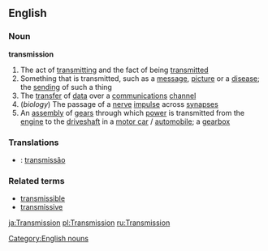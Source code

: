 ==English==
===Noun===
'''transmission'''
#The act of [[transmitting]] and the fact of being [[transmitted]]
#Something that is transmitted, such as a [[message]], [[picture]] or a [[disease]]; the [[sending]] of such a thing
#The [[transfer]] of [[data]] over a [[communication]]s [[channel]]
#(''biology'') The passage of a [[nerve]] [[impulse]] across [[synapse]]s
#An [[assembly]] of [[gear]]s through which [[power]] is transmitted from the [[engine]] to the [[driveshaft]] in a [[motor car]] / [[automobile]]; a [[gearbox]]
{{wikipediapar|automatic transmission}}

===Translations===
*{{pt}}: [[transmissão]]

===Related terms===
*[[transmissible]]
*[[transmissive]]

[[Category:English nouns]]

[[ja:Transmission]]
[[pl:Transmission]]
[[ru:Transmission]]